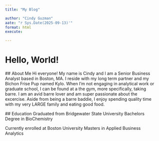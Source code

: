 ```yaml
---
title: "My Blog"

author: "Cindy Guzman"
aate: "r Sys.Date(2025-09-13)'"
format: html
execute:

---
```

# Hello, World!

 ## About Me
 Hi everyone! My name is Cindy and I am a Senior Business Analyst based in Boston, MA. I reside with my long term partner and my Bichon Frise Pup named Kylo. When I'm not engaging in analytical work or graduate school, I can be found at a the gym, more specifically, taking barre. I am an avid barre lover and am super passionate about the excercise. Aside from being a barre baddie, I enjoy spending quality time with my very LARGE family and eating good food.

 ## Education
 Graduated from Bridgewater State University
 Bachelors Degree in BioChemistry

 Currently enrolled at Boston University
 Masters in Applied Business Analytics

